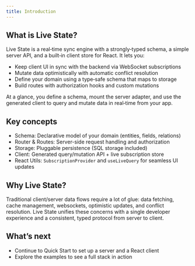 ```yaml
---
title: Introduction
---
```


## What is Live State?

Live State is a real‑time sync engine with a strongly‑typed schema, a simple server API, and a built‑in client store for React. It lets you:

- Keep client UI in sync with the backend via WebSocket subscriptions
- Mutate data optimistically with automatic conflict resolution
- Define your domain using a type‑safe schema that maps to storage
- Build routes with authorization hooks and custom mutations

At a glance, you define a schema, mount the server adapter, and use the generated client to query and mutate data in real‑time from your app.

## Key concepts

- Schema: Declarative model of your domain (entities, fields, relations)
- Router & Routes: Server-side request handling and authorization
- Storage: Pluggable persistence (SQL storage included)
- Client: Generated query/mutation API + live subscription store
- React Utils: `SubscriptionProvider` and `useLiveQuery` for seamless UI updates

## Why Live State?

Traditional client/server data flows require a lot of glue: data fetching, cache management, websockets, optimistic updates, and conflict resolution. Live State unifies these concerns with a single developer experience and a consistent, typed protocol from server to client.

## What’s next

- Continue to Quick Start to set up a server and a React client
- Explore the examples to see a full stack in action


